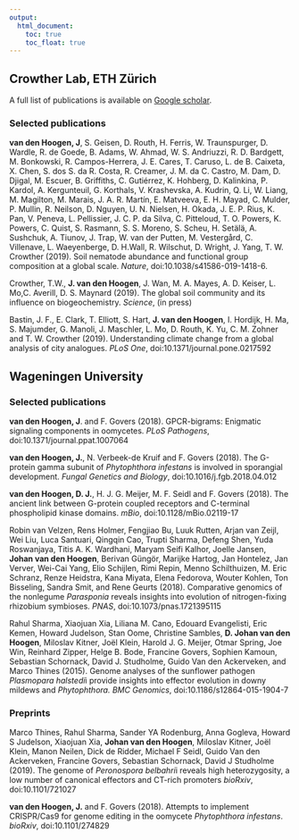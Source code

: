 ```yaml
---
output:
  html_document: 
    toc: true
    toc_float: true
---
```


<link rel="stylesheet" href="styles.css" type="text/css">

## Crowther Lab, ETH Zürich
A full list of publications is available on [Google scholar](https://scholar.google.com/citations?user=0Pl8Q1EAAAAJ&hl=en).

### Selected publications

**van den Hoogen, J**, S. Geisen, D. Routh, H. Ferris, W. Traunspurger, D. Wardle, R. de Goede, B. Adams, W. Ahmad, W. S. Andriuzzi, R. D. Bardgett, M. Bonkowski, R. Campos-Herrera, J. E. Cares, T. Caruso, L. de B. Caixeta, X. Chen, S. dos S. da R. Costa, R. Creamer, J. M. da C. Castro, M. Dam, D. Djigal, M. Escuer, B. Griffiths, C. Gutiérrez, K. Hohberg, D. Kalinkina, P. Kardol, A. Kergunteuil, G. Korthals, V. Krashevska, A. Kudrin, Q. Li, W. Liang, M. Magilton, M. Marais, J. A. R. Martín, E. Matveeva, E. H. Mayad, C. Mulder, P. Mullin, R. Neilson, D. Nguyen, U. N. Nielsen, H. Okada, J. E. P. Rius, K. Pan, V. Peneva, L. Pellissier, J. C. P. da Silva, C. Pitteloud, T. O. Powers, K. Powers, C. Quist, S. Rasmann, S. S. Moreno, S. Scheu, H. Setälä, A. Sushchuk, A. Tiunov, J. Trap, W. van der Putten, M. Vestergård, C. Villenave, L. Waeyenberge, D. H.Wall, R. Wilschut, D. Wright, J. Yang, T. W. Crowther (2019). Soil nematode abundance and functional group composition at a global scale. *Nature*, doi:10.1038/s41586-019-1418-6.

Crowther, T.W., **J. van den Hoogen**, J. Wan, M. A. Mayes, A. D. Keiser, L. Mo,C. Averill, D. S. Maynard (2019). The global soil community and its influence on biogeochemistry. *Science*, (in press)

Bastin, J. F., E. Clark, T. Elliott, S. Hart, **J. van den Hoogen**, I. Hordijk, H. Ma, S. Majumder, G. Manoli, J. Maschler, L. Mo, D. Routh, K. Yu, C. M. Zohner and T. W. Crowther (2019). Understanding climate change from a global analysis of city analogues. *PLoS One*, doi:10.1371/journal.pone.0217592

## Wageningen University

### Selected publications 
**van den Hoogen, J**. and F. Govers (2018). GPCR-bigrams: Enigmatic signaling components in oomycetes. *PLoS Pathogens*, doi:10.1371/journal.ppat.1007064

**van den Hoogen, J.**, N. Verbeek-de Kruif and F. Govers (2018). The G-protein gamma subunit of *Phytophthora infestans* is involved in sporangial development. *Fungal Genetics and Biology*, doi:10.1016/j.fgb.2018.04.012

**van den Hoogen, D. J.**, H. J. G. Meijer, M. F. Seidl and F. Govers (2018). The ancient link between G-protein coupled receptors and C-terminal phospholipid kinase domains. *mBio*, doi:10.1128/mBio.02119-17

Robin van Velzen, Rens Holmer, Fengjiao Bu, Luuk Rutten, Arjan van Zeijl, Wei Liu, Luca Santuari, Qingqin Cao, Trupti Sharma, Defeng Shen, Yuda Roswanjaya, Titis A. K. Wardhani, Maryam Seifi Kalhor, Joelle Jansen, **Johan van den Hoogen**, Berivan Güngör, Marijke Hartog, Jan Hontelez, Jan Verver, Wei-Cai Yang, Elio Schijlen, Rimi Repin, Menno Schilthuizen, M. Eric Schranz, Renze Heidstra, Kana Miyata, Elena Fedorova, Wouter Kohlen, Ton Bisseling, Sandra Smit, and Rene Geurts (2018). Comparative genomics of the nonlegume *Parasponia* reveals insights into evolution of nitrogen-fixing rhizobium symbioses. *PNAS*, doi:10.1073/pnas.1721395115

Rahul Sharma, Xiaojuan Xia, Liliana M. Cano, Edouard Evangelisti, Eric Kemen, Howard Judelson, Stan Oome, Christine Sambles, **D. Johan van den Hoogen**, Miloslav Kitner, Joël Klein, Harold J. G. Meijer, Otmar Spring, Joe Win, Reinhard Zipper, Helge B. Bode, Francine Govers, Sophien Kamoun, Sebastian Schornack, David J. Studholme, Guido Van den Ackerveken, and Marco Thines (2015). Genome analyses of the sunflower pathogen *Plasmopara halstedi*i provide insights into effector evolution in downy mildews and *Phytophthora.* *BMC Genomics*, doi:10.1186/s12864-015-1904-7

### Preprints
Marco Thines, Rahul Sharma, Sander YA Rodenburg, Anna Gogleva, Howard S Judelson, Xiaojuan Xia, **Johan van den Hoogen**, Miloslav Kitner, Joël Klein, Manon Neilen, Dick de Ridder, Michael F Seidl, Guido Van den Ackerveken, Francine Govers, Sebastian Schornack, David J Studholme (2019). The genome of *Peronospora belbahri*i reveals high heterozygosity, a low number of canonical effectors and CT-rich promoters *bioRxiv*, doi:10.1101/721027

**van den Hoogen, J.** and F. Govers (2018). Attempts to implement CRISPR/Cas9 for genome editing in the oomycete *Phytophthora infestans*. *bioRxiv*, doi:10.1101/274829




